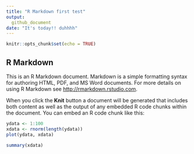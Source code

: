 ```yaml
---
title: "R Markdown first test"
output: 
  github_document
date: "It's today!! duhhhh"
---
```


```r
knitr::opts_chunk$set(echo = TRUE)
```

## R Markdown

This is an R Markdown document. Markdown is a simple formatting syntax for authoring HTML, PDF, and MS Word documents. For more details on using R Markdown see <http://rmarkdown.rstudio.com>.

When you click the **Knit** button a document will be generated that includes both content as well as the output of any embedded R code chunks within the document. You can embed an R code chunk like this:

```r
ydata <- 1:100
xdata <- rnorm(length(ydata))
plot(ydata, xdata)
```

```r
summary(xdata)
```